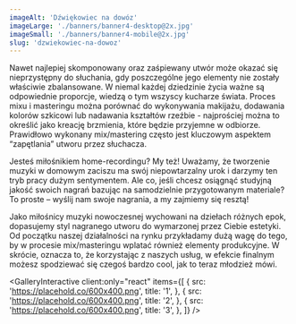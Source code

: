 ```yaml
---
imageAlt: 'Dźwiękowiec na dowóz'
imageLarge: './banners/banner4-desktop@2x.jpg'
imageSmall: './banners/banner4-mobile@2x.jpg'
slug: 'dzwiekowiec-na-dowoz'
---
```



Nawet najlepiej skomponowany oraz zaśpiewany utwór może okazać się nieprzystępny do słuchania, gdy poszczególne jego elementy nie zostały właściwie zbalansowane. W niemal każdej dziedzinie życia ważne są odpowiednie proporcje, wiedzą o tym wszyscy kucharze świata. Proces mixu i masteringu można porównać do wykonywania makijażu, dodawania kolorów szkicowi lub nadawania kształtów rzeźbie - najprościej można to określić jako kreację brzmienia, które będzie przyjemne w odbiorze. Prawidłowo wykonany mix/mastering często jest kluczowym aspektem “zapętlania” utworu przez słuchacza.

Jesteś miłośnikiem home-recordingu? My też! Uważamy, że tworzenie muzyki w domowym zaciszu ma swój niepowtarzalny urok i darzymy ten tryb pracy dużym sentymentem. Ale co, jeśli chcesz osiągnąć studyjną jakość swoich nagrań bazując na samodzielnie przygotowanym materiale? To proste – wyślij nam swoje nagrania, a my zajmiemy się resztą!

Jako miłośnicy muzyki nowoczesnej wychowani na dziełach różnych epok, dopasujemy styl nagranego utworu do wymarzonej przez Ciebie estetyki. Od początku naszej działalności na rynku przykładamy dużą wagę do tego, by w procesie mix/masteringu wplatać również elementy produkcyjne. W skrócie, oznacza to, że korzystając z naszych usług, w efekcie finalnym możesz spodziewać się czegoś bardzo cool, jak to teraz młodzież mówi.

<GalleryInteractive
  client:only="react"
  items={[
    {
      src: 'https://placehold.co/600x400.png',
      title: '1',
    },
    {
      src: 'https://placehold.co/600x400.png',
      title: '2',
    },
    {
      src: 'https://placehold.co/600x400.png',
      title: '3',
    },
  ]}
/>
